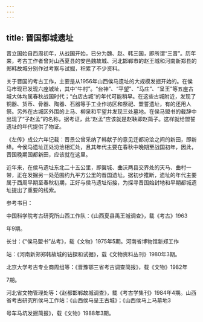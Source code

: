 ```yaml
---
---
---
```

title: 晋国都城遗址
---



晋立国始自西周初年，从战国开始，已分为魏、赵、韩三国，即所谓“三晋”。历年来，考古工作者曾对山西夏县的安邑魏故城、河北邯郸市的赵王城和河南新郑县的郑韩故城分别作过考察与试掘，积累了不少资料。

关于晋国的考古工作，主要是从1956年山西侯马遗址的大规模发掘开始的。在侯马市现已发现六座城址，其中“牛村”。“台神”、“平望”、“马庄”、“呈王”等五座古城大体均属春秋战国时代；“白店古城”的年代可能稍早。在这些古城附近，发现了铜器、货币、骨器、陶器、石器等手工业作坊区和祭祀、盟誓遗址，有的还用人祭。另外在古城区外围的上马、柳泉和平望并发现三处墓地。在侯马盟书的载辞中出现了“子赵孟”的名称，据考证，此“赵孟”应该就是赵鞅即赵简子。这样就给盟誓遗址的年代提供了物证。

《左传》成公六年记载：晋景公曾采纳了韩献子的意见迁都汾浍之间的新田，即新绛。今侯马遗址正处汾浍相汇处，且其年代主要在春秋中晚期至战国初年，因此，晋国晚期国都新田，应该就在这里。

近年来，在侯马遗址东北二十五公里，即翼城、曲沃两县交界处的天马、曲村一带，正在发掘另一处范围约九平方公里的晋国遗址。据初步推断，遗址的年代主要属于西周早期至春秋初期，正好与侯马遗址衔接，为探寻晋国始封地和早期都城遗址提出了重要的线索。

参考书目：

中国科学院考古研究所山西工作队：《山西夏县禹王城调查》，载《考古》1963

年9期。

长甘：《“侯马盟书”丛考》，载《文物》1975年5期。河南省博物馆新郑工作

站：《河南新郑郑韩故城的钻探和试掘》，载《文物资料丛刊》1980年3期。

北京大学考古专业商周组等：《晋豫鄂三省考古调查简报》，载《文物》1982年

7期。

河北省文物管理处等：《赵都邯郸故城调查》，载《考古学集刊》1984年4期。山西省考古研究所侯马工作站：《山西侯马呈王古城》；《山西侯马上马墓地3

号车马坑发掘简报》，载《文物》1988年3期。